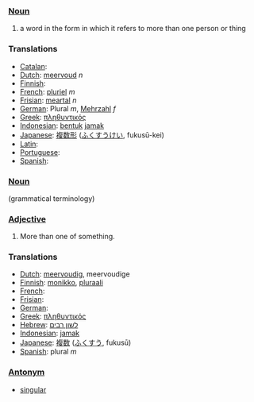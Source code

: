 ===[[Noun]]===
# a word in the form in which it refers to more than one person or thing

===Translations===
*[[Catalan]]: [[]] '' ''
*[[Dutch]]: [[meervoud]] ''n''
*[[Finnish]]: [[]]
*[[French]]: [[pluriel]] ''m''
*[[Frisian]]: [[meartal]] ''n''
*[[German]]: Plural ''m'', [[Mehrzahl]] ''f''
*[[Greek]]: [[πληθυντικός]]
*[[Indonesian]]: [[bentuk]] [[jamak]]
*[[Japanese]]: [[複数形]] ([[ふくすうけい]], fukusū-kei)
*[[Latin]]: [[]]
*[[Portuguese]]: [[]]
*[[Spanish]]: [[]]

===[[Noun]]===
(grammatical terminology)

===[[Adjective]]===
# More than one of something.

===Translations===
*[[Dutch]]: [[meervoudig]], meervoudige
*[[Finnish]]: [[monikko]], [[pluraali]]
*[[French]]: [[]]
*[[Frisian]]: [[]]
*[[German]]: [[]]
*[[Greek]]: [[πληθυντικός]]
*[[Hebrew]]: [[לשון רבים]]
*[[Indonesian]]: [[jamak]]
*[[Japanese]]: [[複数]] ([[ふくすう]], fukusū)
*[[Spanish]]: plural ''m''

===[[Antonym]]===
*[[singular]]